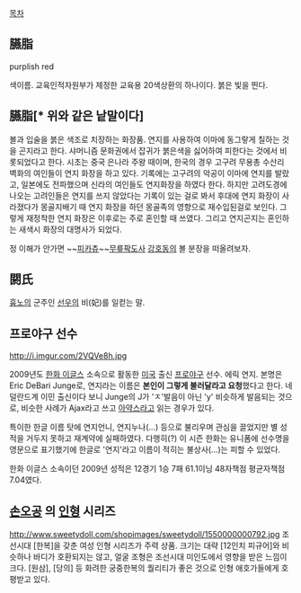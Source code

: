 [[목차]]

== 臙脂 ==
purplish red

색이름. 교육인적자원부가 제정한 교육용 20색상환의 하나이다. 붉은 빛을 띈다.

== 臙脂[* 위와 같은 낱말이다] ==

볼과 입술을 붉은 색조로 치장하는 화장품. 연지를 사용하여 이마에 동그랗게 칠하는 것을 곤지라고 한다. 샤머니즘 문화권에서 잡귀가 붉은색을 싫어하여 피한다는 것에서 비롯되었다고 한다. 시초는 중국 은나라 주왕 때이며, 한국의 경우 고구려 무용총 수산리 벽화의 여인들이 연지 화장을 하고 있다. 기록에는 고구려의 악공이 이마에 연지를 발랐고, 일본에도 전파했으며 신라의 여인들도 연지화장을 하였다 한다. 하지만 고려도경에 나오는 고려인들은 연지를 쓰지 않았다는 기록이 있는 걸로 봐서 후대에 연지 화장이 사라졌다가 몽골지배기 때 연지 화장을 하던 몽골족의 영향으로 재수입된걸로 보인다. 그렇게 재정착한 연지 화장은 이후로는 주로 혼인할 때 쓰였다. 그리고 연지곤지는 혼인하는 새색시 화장의 대명사가 되었다.

정 이해가 안가면 ~~[[피카츄]]~~[[무릎팍도사]] [[강호동]]의 볼 분장을 떠올려보자.

== 閼氏 ==

[[흉노]]의 군주인 [[선우]]의 비(妃)를 일컫는 말.

== 프로야구 선수 ==

http://i.imgur.com/2VQVe8h.jpg

2009년도 [[한화 이글스]] 소속으로 활동한 [[미국]] 출신 [[프로야구]] 선수. 에릭 연지. 본명은 Eric DeBari Junge로, 연지라는 이름은 ''' 본인이 그렇게 불러달라고 요청'''했다고 한다. 네덜란드계 이민 출신이다 보니 Junge의 J가 'ㅈ'발음이 아닌 'y' 비슷하게 발음되는 것으로, 비슷한 사례가 Ajax라고 쓰고 [[아약스]]라고 읽는 경우가 있다. 

특이한 한글 이름 탓에 연지언니, 연지누나(...) 등으로 불리우며 관심을 끌었지만 별 성적을 거두지 못하고 재계약에 실패하였다. 다행히(?) 이 시즌 한화는 유니폼에 선수명을 영문으로 표기했기에 한글로 '연지'라고 이름이 적히는 불상사(...)는 피할 수 있었다.

한화 이글스 소속이던 2009년 성적은 12경기 1승 7패 61.1이닝 48자책점 평균자책점 7.04였다.


== [[손오공]] 의 [[인형]] 시리즈 ==
http://www.sweetydoll.com/shopimages/sweetydoll/1550000000792.jpg
조선시대 [한복]을 갖춘 여성 인형 시리즈가 주력 상품.
크기는 대략 [12인치 피규어]와 비슷하나 바디가 호환되지는 않고, 얼굴 조형은 조선시대 미인도에서 영향을 받은 느낌이 크다. [원삼], [당의] 등 화려한 궁중한복의 퀄리티가 좋은 것으로 인형 애호가들에게 호평받고 있다.
